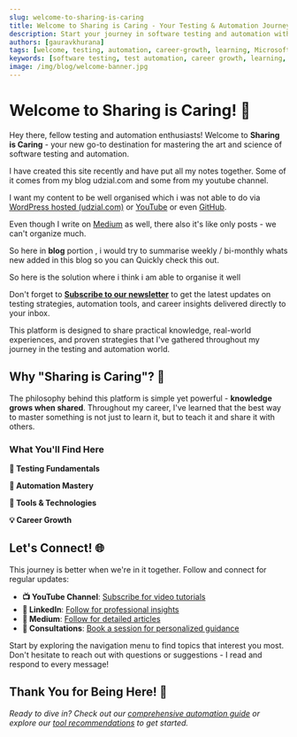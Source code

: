 ```yaml
---
slug: welcome-to-sharing-is-caring
title: Welcome to Sharing is Caring - Your Testing & Automation Journey Begins
description: Start your journey in software testing and automation with battle-tested insights from a Microsoft Test Consultant. Learn practical strategies, real-world experiences, and proven methodologies.
authors: [gauravkhurana]
tags: [welcome, testing, automation, career-growth, learning, Microsoft, test-consultant]
keywords: [software testing, test automation, career growth, learning, Microsoft test consultant, testing strategies, automation frameworks]
image: /img/blog/welcome-banner.jpg
---
```



# Welcome to Sharing is Caring! 🎉

Hey there, fellow testing and automation enthusiasts! Welcome to **Sharing is Caring** - your new go-to destination for mastering the art and science of software testing and automation.

<Admonition type="info" title="🚀 What's This All About?">

I have created this site recently and have put all my notes together. Some of it comes from my blog udzial.com
and some from my youtube channel. 

I want my content to be well organised which i was not able to do via [WordPress hosted (udzial.com)](https://udzial.com) or [YouTube](https://www.youtube.com/@Udzial/playlists) or even [GitHub](https://github.com/GauravKhurana).

Even though I write on [Medium](https://medium.com/@gauravkhuraana) as well, there also it's like only posts - we can't organize much.

So here in **blog** portion , i would try to summarise weekly / bi-monthly whats new added in this blog so you can Quickly check this out.
</Admonition>

<!-- truncate -->


So here is the solution where i think i am able to organise it well

Don't forget to **[Subscribe to our newsletter](https://newsletter.gauravkhurana.com)** to get the latest updates on testing strategies, automation tools, and career insights delivered directly to your inbox.


This platform is designed to share practical knowledge, real-world experiences, and proven strategies that I've gathered throughout my journey in the testing and automation world.

## Why "Sharing is Caring"? 🤝

The philosophy behind this platform is simple yet powerful - **knowledge grows when shared**. Throughout my career, I've learned that the best way to master something is not just to learn it, but to teach it and share it with others.

### What You'll Find Here

**🧪 Testing Fundamentals**

**🤖 Automation Mastery**

**🔧 Tools & Technologies**

**💡 Career Growth**


## Let's Connect! 🌐

This journey is better when we're in it together. Follow and connect for regular updates:

- **📺 YouTube Channel**: [Subscribe for video tutorials](https://www.youtube.com/@Udzial/playlists)
- **💼 LinkedIn**: [Follow for professional insights](https://www.linkedin.com/in/gauravkhuraana/)
- **📝 Medium**: [Follow for detailed articles](https://www.medium.com/@gauravkhuraana)
- **💬 Consultations**: [Book a session for personalized guidance](https://topmate.io/gauravkhurana)

<Admonition type="tip" title="🎯 Your First Action">
Start by exploring the navigation menu to find topics that interest you most. Don't hesitate to reach out with questions or suggestions - I read and respond to every message!
</Admonition>

## Thank You for Being Here! 🙏



*Ready to dive in? Check out our [comprehensive automation guide](/docs/Automation) or explore our [tool recommendations](/docs/category/tools) to get started.*
